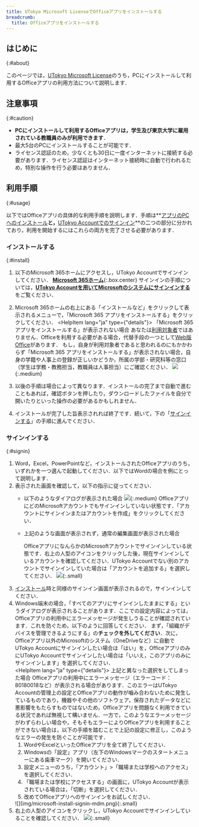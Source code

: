 ```yaml
---
title: UTokyo Microsoft LicenseでOfficeアプリをインストールする
breadcrumb:
  title: Officeアプリをインストールする
---
```



## はじめに
{:#about}

このページでは，[UTokyo Microsoft License](.)のうち，PCにインストールして利用するOfficeアプリの利用方法について説明します．

## 注意事項
{:#caution}

- **PCにインストールして利用するOfficeアプリは，学生及び東京大学に雇用されている教職員のみが利用できます**．
- 最大5台のPCにインストールすることが可能です．
- ライセンス認証のため，少なくとも30日に一度インターネットに接続する必要があります．ライセンス認証はインターネット接続時に自動で行われるため，特別な操作を行う必要はありません．

## 利用手順
{:#usage}

以下ではOfficeアプリの具体的な利用手順を説明します．手順は**[アプリのPCへのインストール](#install)**と，**[UTokyo Accountでのサインイン](#signin)**の二つの部分に分かれており，利用を開始するにはこれらの両方を完了させる必要があります．

### インストールする
{:#install}

1. 以下のMicrosoft 365ホームにアクセスし，UTokyo Accountでサインインしてください．
**[Microsoft 365ホーム](https://portal.office.com/?auth=2)**{:.box.center}
サインインの手順については，[**UTokyo Accountを用いてMicrosoftのシステムにサインインする**](signin)をご覧ください．
1. Microsoft 365ホームの右上にある「インストールなど」をクリックして表示されるメニューで，「Microsoft 365 アプリをインストールする」をクリックしてください．
    <HelpItem lang="ja" type={"details"}>
    <Fragment slot="problem">「Microsoft 365 アプリをインストールする」が表示されない場合</Fragment>
    <Fragment slot="solution">あなたは[利用対象者](#caution)ではありません．Officeを利用する必要がある場合，代替手段の一つとして[Web版Office](/microsoft/#office_web)があります．
    もし，自身が利用対象者であると思われるのにもかかわらず「Microsoft 365 アプリをインストールする」が表示されない場合，自身の学籍や人事上の登録が正しいかどうか，所属の学部・研究科等の窓口（学生は学務・教務担当，教職員は人事担当）にご確認ください．</Fragment>
    </HelpItem>
    ![](img/microsoft-install-install-download.png){:.medium}

1. 以後の手順は場合によって異なります．インストールの完了まで自動で進むこともあれば，確認ボタンを押したり，ダウンロードしたファイルを自分で開いたりといった操作の必要があるかもしれません．
1. インストールが完了した旨表示されれば終了です．続いて，下の「[サインインする](#signin)」の手順に進んでください．

### サインインする
{:#signin}

1. Word，Excel，PowerPointなど，インストールされたOfficeアプリのうち，いずれかを一つ選んで起動してください．以下ではWordの場合を例にとって説明します．
1. 表示された画面を確認して，以下の指示に従ってください．
    - 以下のようなダイアログが表示された場合
      ![](img/microsoft-install-signin-new.png){:.medium}
      OfficeアプリにどのMicrosoftアカウントでもサインインしていない状態です．「アカウントにサインインまたはアカウントを作成」をクリックしてください．
    - 上記のような画面が表示されず，通常の編集画面が表示された場合
    
      OfficeアプリになんらかのMicrosoftアカウントでサインインしている状態です．右上の人型のアイコンをクリックした後，現在サインインしているアカウントを確認してください．UTokyo Accountでない別のアカウントでサインインしていた場合は「アカウントを追加する」を選択してください．
      ![](img/microsoft-install-signin-switch.png){:.small}
1. [インストール](#install)時と同様のサインイン画面が表示されるので，サインインしてください．
1. Windows端末の場合，「すべてのアプリにサインインしたままにする」というダイアログが表示されることがあります．ここでの設定内容によっては，Officeアプリの利用中にエラーメッセージが発生しうることが確認されています．これを防ぐため，以下のように回答してください．
    まず，「組織がデバイスを管理できるようにする」の**チェックを外してください**．次に，Officeアプリ以外のMicrosoftのシステム（OneDriveなど）に自動でUTokyo Accountにサインインしたい場合は「はい」を，OfficeアプリのみにUTokyo Accountでサインインしたい場合は「いいえ，このアプリのみにサインインします」を選択してください．   
    <HelpItem lang="ja" type={"details"}>
    <Fragment slot="problem">上記と異なった選択をしてしまった場合</Fragment>
    <Fragment slot="solution">Officeアプリの利用中にエラーメッセージ（エラーコード：80180018など）が表示される場合があります．このエラーはUTokyo Accountの管理上の設定とOfficeアプリの動作が嚙み合わないために発生しているものであり，機器やその他のソフトウェア，保存されたデータなどに悪影響をもたらすものではないため，Officeアプリを問題なく利用できている状況であれば無視して構いません．一方で，このようなエラーメッセージがわずらわしい場合や，そもそもエラーによりOfficeアプリを利用することができない場合は，以下の手順を踏むことで上記の設定に修正し，このようなエラーの発生を防ぐことが可能です．</Fragment>
    1. WordやExcelといったOfficeアプリを全て終了してください．
    1. Windowsの「設定」アプリ（左下のWindowsマークのスタートメニューにある歯車マーク）を開いてください．
    1. 設定メニューのうち，「アカウント」>「職場または学校へのアクセス」を選択してください．
    1. 「職場または学校にアクセスする」の画面に，UTokyo Accountが表示されている場合は，「切断」を選択してください．
    1. 改めてOfficeアプリへのサインインをお試しください．
    </HelpItem>
    ![](img/microsoft-install-signin-mdm.png){:.small}
1. 右上の人型のアイコンをクリックし，UTokyo Accountでサインインしていることを確認してください．
    ![](img/microsoft-install-signin-confirm.png){:.small}


